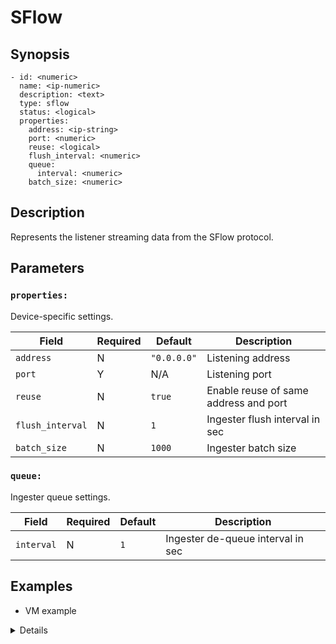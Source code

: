 
# SFlow

## Synopsis

```ssml {5}
- id: <numeric>
  name: <ip-numeric>
  description: <text>
  type: sflow
  status: <logical>
  properties:
    address: <ip-string>
    port: <numeric>
    reuse: <logical>
    flush_interval: <numeric>
    queue:
      interval: <numeric>
    batch_size: <numeric>
```

## Description

Represents the listener streaming data from the SFlow protocol.

## Parameters

<BasicConfig />

### `properties:`

Device-specific settings.

|Field|Required|Default|Description|
|---|---|---|---|
|`address`|N|`"0.0.0.0"`|Listening address|
|`port`|Y|N/A|Listening port|
|`reuse`|N|`true`|Enable reuse of same address and port|
|`flush_interval`|N|`1`|Ingester flush interval in sec|
|`batch_size`|N|`1000`|Ingester batch size|

### `queue:`

Ingester queue settings.

|Field|Required|Default|Description|
|---|---|---|---|
|`interval`|N|`1`|Ingester de-queue interval in sec|

## Examples

* VM example

<Details summary="Click to see">
```yaml
devices:
  - id: 325567458
    name: 127.0.0.1
    description: sflow
    type: sflow
    status: false
    properties:
      address: "0.0.0.0"
      port: 6343
      reuse: false
      flush_interval: 1
      queue:
        interval: 1
      batch_size: 1000
```
</Details>
